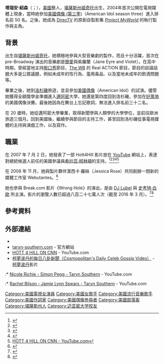 {{Infobox entertainer
| type          = 女演员
| name          = 塔瑞安·紹森 
| image         = Taryn_Southern_Streamys_2010.jpg
| imagesize     = 
| caption       = '''塔瑞安·紹森'''在 2010 年 Streamy 大獎。
| birthdate     = {{bd|1986年|7月16日}}
| location      = [[堪薩斯州|堪薩斯州]][[威奇托_(堪薩斯州)|威奇托]]
| deathdate     = 
| deathplace    = 
| height        = 
| othername     = 
| yearsactive   = 2004年–至今
| spouse        = 
| homepage      = 
| notable role  = 
| academyawards = 
| emmyawards    = 
| tonyawards    = 
| website       = {{Official|http://tarynsouthern.com/}}
}}

'''塔瑞安·紹森'''（{{Lang-en|'''Taryn Southern'''}}；{{bd|1986年|7月16日}}），[[美國|美國]]藝人，[[堪薩斯州|堪薩斯州]][[威奇托_(堪薩斯州)|威奇托]]出生，2004年首次公開在電視媒體上現身，當時她參加[[美國偶像_(第三季)|美國偶像 (第三季)]]（American Idol season three）進入排名前 50 名。之後，她成為 [[DirecTV|DirecTV]] 的原創自製影集 ''[[Project_MyWorld|Project MyWorld]]'' 的執行製作與主角。

== 背景 ==

出生自[[堪薩斯州|堪薩斯州]][[威奇托|威奇托]]，她積極地參與大型音樂劇的製作，而且十分活躍，首次在 pre-Broadway 演出的音樂劇是[[簡·愛|簡愛]]與紫羅蘭（Jane Eyre and Violet）。在高中時期，曾經當地主持[[脫口秀|脫口秀]]節目，[[WB電視網|The WB]] 的 Real ACTION 節目，節目的談論話題大多是公眾議題，例如未成年的性行為、濫用毒品、以及當地未成年的飲酒問題等。

畢業之後，她到[[洛杉磯|洛杉磯]]旅遊，並且參加[[美國偶像|美國偶像]]（American Idol）的試演。儘管她獲得全額獎學金準備進入[[邁阿密|邁阿密]]大學，她還是第四度回到洛杉磯，參加在[[好萊塢|好萊塢]]的美國偶像決賽。最後她因為在舞台上忘記歌詞，無法進入排名前三十二名。

在 20 歲時，她從邁阿密大學畢業，取得新聞學與人類學的大學學位，並前往歐洲旅遊三個月。回到美國後，繼續參與節目的主持工作，甚至回到洛杉磯從事電視媒體的主持與演戲工作，以及寫作。

== 職業 ==

在 2007 年 7 月 2 日，她發表了一部 Hott4Hill 影片放在 [[YouTube|YouTube]] 網站上，表達對總統候選人前任的美國參議員[[希拉里·罗德姆·克林顿|希拉蕊·柯林頓]]的支持。<ref>{{Cite web |url=http://youtube.com/watch?v=-Sudw4ghVe8 |title="Hott4Hill Video on YouTube" |access-date=2010-01-01 |archive-date=2021-01-26 |archive-url=https://web.archive.org/web/20210126050016/https://www.youtube.com/watch?v=-Sudw4ghVe8 |dead-url=no }}</ref><ref>{{Cite web |url=http://politicalticker.blogs.cnn.com/2007/07/11/hott-4-hill-counters-obama-girl/ |title=Hott 4 Hill counters Obama Girl |access-date=2010-01-01 |archive-date=2021-02-26 |archive-url=https://web.archive.org/web/20210226233616/https://politicalticker.blogs.cnn.com/2007/07/11/hott-4-hill-counters-obama-girl/ |dead-url=no }}</ref><ref>{{Cite web |url=http://www.cnn.com/video/#/video/offbeat/2007/07/11/moos.hot.for.hillary.cnn |title=接受 CNN 採訪 - cnn.com |accessdate=2010-01-01 |archive-date=2000-08-16 |archive-url=https://web.archive.org/web/20000816030234/http://www.cnn.com/video/#/video/offbeat/2007/07/11/moos.hot.for.hillary.cnn |dead-url=no }}</ref><ref>{{Cite web |url=http://transcripts.cnn.com/TRANSCRIPTS/0707/15/sm.01.html |title=http://transcripts.cnn.com/TRANSCRIPTS/0707/15/sm.01.html - cnn.com |access-date=2010-01-01 |archive-date=2016-03-05 |archive-url=https://web.archive.org/web/20160305010325/http://transcripts.cnn.com/TRANSCRIPTS/0707/15/sm.01.html |dead-url=no }}</ref><ref>[http://www.youtube.com/watch?v=21HjTSdpYq4 HOTT 4 HILL ON CNN - YouTube.com]</ref>

在 2008 年 11 月，她與製片夥伴潔西卡·羅絲（Jessica Rose）共同創辦一間新的媒體工作室 Webutantes。<ref>{{cite news |title=Jessica Rose and Taryn Southern Team Up As ‘Webutantes’ |url=http://news.tubefilter.tv/2008/11/18/jessica-rose-and-taryn-southern-team-up-as-webutantes/ |work=[[Tubefilter_News|Tubefilter News]] |date=2008-11-18 |accessdate=2008-12-09 |archive-date=2008-12-11 |archive-url=https://web.archive.org/web/20081211203725/http://news.tubefilter.tv/2008/11/18/jessica-rose-and-taryn-southern-team-up-as-webutantes/ |dead-url=yes }}</ref>

她也參與 Break.com 影片《Wrong Hole》的演出，是由 [[DJ_Lubel|DJ Lubel]] 與 [[史考特·白歐|史考特·白歐]] 所主演。影片的瀏覽人數已超過八百二十七萬人次（截至 2016 年 3 月）。<ref>{{cite news|title=Wrong Hole|work=video|url=http://www.break.com/index/he-puts-it-in-the-wrong-hole.html|deadurl=yes|archiveurl=https://web.archive.org/web/20100102175332/http://www.break.com/index/he-puts-it-in-the-wrong-hole.html|archivedate=2010-01-02}}</ref><ref>{{cite news|title=Wrong Hole|work=video (Subtítulos en español)|url=https://www.youtube.com/watch?v=zIyeNRbbKBw|accessdate=2016-03-27|archive-date=2020-11-21|archive-url=https://web.archive.org/web/20201121111150/http://www.youtube.com/watch?v=zIyeNRbbKBw|dead-url=no}}</ref>

== 參考資料 ==
<div class="references-small">
<references/>
</div>

== 外部連結 ==
* {{imdb name|2342543}}
* [https://web.archive.org/web/20100711083056/http://www.taryn-southern.com/ taryn-southern.com] - 官方網站
* [http://www.youtube.com/watch?v=21HjTSdpYq4 HOTT 4 HILL ON CNN] - YouTube.com
* [http://www.cosmopolitan.com/celebrities/video/ 柯夢波丹的每日八卦新聞（Cosmopolitan's Daily Celeb Gossip Video）] {{Wayback|url=http://www.cosmopolitan.com/celebrities/video/ |date=20090422204650 }} - [[柯夢波丹|柯夢波丹]]影片
:* [http://www.youtube.com/watch?v=YSlOUmryoUE Nicole Richie - Simon Pegg - Taryn Southern] {{Wayback|url=http://www.youtube.com/watch?v=YSlOUmryoUE |date=20160922053708 }} - YouTube.com
:* [http://www.youtube.com/watch?v=tgf3dmUYf-w Rachel Bilson - Jamie Lynn Spears - Taryn Southern] - YouTube.com

{{Authority control}}
{{DEFAULTSORT:Southern, Taryn}}

[[Category:美國電視女演員|Category:美國電視女演員]]
[[Category:美國女歌手|Category:美國女歌手]]
[[Category:美國流行音樂歌手|Category:美國流行音樂歌手]]
[[Category:美國作詞家|Category:美國作詞家]]
[[Category:美國偶像參與者|Category:美國偶像參與者]]
[[Category:美國部落客|Category:美國部落客]]
[[Category:堪薩斯州人|Category:堪薩斯州人]]
[[Category:迈亚密大学校友|Category:迈亚密大学校友]]
